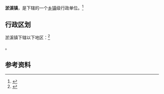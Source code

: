 {{中国乡级行政区|32/12/84/110/000}}

'''淤溪镇'''，是{{PRC admin/fullname|32/12/84/110/000|3}}下辖的一个[[乡镇|乡镇]]级行政单位。<ref>{{PRC admin/ref sgc|{{PRC admin/parent|32/12/84/110/000}}}}</ref>

== 行政区划 ==

淤溪镇下辖以下地区：<ref>{{PRC admin/ref sgc|32/12/84/110/000}}</ref>

{{PRC admin/children|32/12/84/110/000}}。

== 参考资料 ==

{{reflist}}

{{行政区划小作品}}
{{PRC admin/navcat|32/12/84/110/000}}